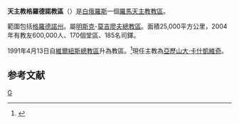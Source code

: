 {{Infobox Roman Catholic diocese
|Roman Catholic Diocese of = 天主教格羅德諾教區
|Latin name of diocese = Dioecesis Grodnensis
|image = [[File:Belarus-Hrodna-Church_of_Francis_Ksaver-7.jpg|250px]]
|caption = 聖方濟薩威主教座堂
|location = [[白俄羅斯|白俄羅斯]]
|territory = 格羅德諾州
|population = 600,000
|rite = 拉丁禮
|patron = 
|province = 明斯克-莫吉廖夫
|established = 1991年
|cathedral = [[聖方濟薩威主教座堂_(平斯克)|聖方濟薩威主教座堂]]
|cocathedral =
|leadership = 主教
|website = 
|教宗 = 
|metropolitan =
|ordinary = 亞歷山大·卡什凱維奇
|coadjutor bishop =
|emeritus =
}}
'''天主教格羅德諾教區'''（{{lang-la|Dioecesis Grodnensis}}）是[[白俄羅斯|白俄羅斯]]一個[[羅馬天主教|羅馬天主教]][[教區|教區]]。

範圍包括[[格羅德諾州|格羅德諾州]]。屬[[明斯克|明斯克]]-[[莫吉廖夫|莫吉廖夫]][[天主教明斯克-莫吉廖夫總教區|總教區]]。面積25,000平方公里，2004年有教友600,000人、170個堂區、185名司鐸。

1991年4月13日自[[維爾紐斯|維爾紐斯]][[天主教維爾紐斯總教區|總教區]]升為教區。<ref name="arch">{{Cite web |url=http://www.vatican.va/holy_father/john_paul_ii/apost_constitutions/documents/hf_jp-ii_apc_19900413_grodnensis-latinorum_lt.html |title=升為教區的宗座憲令 |access-date=2010-12-07 |archive-date=2014-05-16 |archive-url=https://web.archive.org/web/20140516234710/http://www.vatican.va/holy_father/john_paul_ii/apost_constitutions/documents/hf_jp-ii_apc_19900413_grodnensis-latinorum_lt.html |dead-url=no }}</ref>現任主教為[[亞歷山大·卡什凱維奇|亞歷山大·卡什凱維奇]]。

==参考文献==
<div class="references-small">
<references></references>
</div>
[[Category:白俄羅斯天主教教區|G]]

{{白俄羅斯天主教教區}}